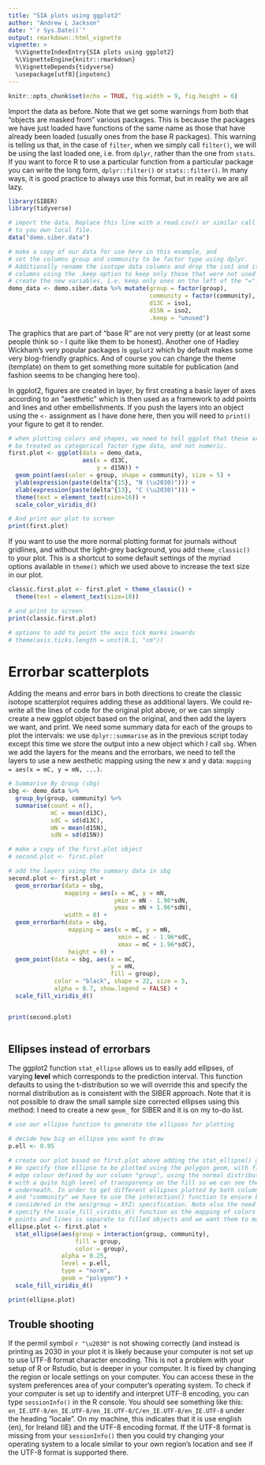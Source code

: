 ```yaml
---
title: "SIA plots using ggplot2"
author: "Andrew L Jackson"
date: "`r Sys.Date()`"
output: rmarkdown::html_vignette
vignette: >
  %\VignetteIndexEntry{SIA plots using ggplot2}
  %\VignetteEngine{knitr::rmarkdown}
  %\VignetteDepends{tidyverse}
  \usepackage[utf8]{inputenc}
---
```


```r
knitr::opts_chunk$set(echo = TRUE, fig.width = 9, fig.height = 6)
```

Import the data as before. Note that we get some warnings from both that "objects are masked from" various packages. This is because the packages we have just loaded have functions of the same name as those that have already been loaded (usually ones from the base R packages). This warning is telling us that, in the case of `filter`, when we simply call `filter()`, we will be using the last loaded one, i.e. from `dplyr`, rather than the one from `stats`. If you want to force R to use a particular function from a particular package you can write the long form, `dplyr::filter()` or `stats::filter()`. In many ways, it is good practice to always use this format, but in reality we are all lazy.

```r

library(SIBER)
library(tidyverse)

# import the data. Replace this line with a read.csv() or similar call
# to you own local file.
data("demo.siber.data")

# make a copy of our data for use here in this example, and 
# set the columns group and community to be factor type using dplyr.
# Additionally rename the isotope data columns and drop the iso1 and iso2
# columns using the .keep option to keep only those that were not used to 
# create the new variables, i.e. keep only ones on the left of the "=". 
demo_data <- demo.siber.data %>% mutate(group = factor(group), 
                                        community = factor(community),
                                        d13C = iso1, 
                                        d15N = iso2,
                                        .keep = "unused") 

```

The graphics that are part of "base R" are not very pretty (or at least some people think so - I quite like them to be honest). Another one of Hadley Wickham's very popular packages is `ggplot2` which by default makes some very blog-friendly graphics. And of course you can change the theme (template) on them to get something more suitable for publication (and fashion seems to be changing here too).

In ggplot2, figures are created in layer, by first creating a basic layer of axes according to an "aesthetic" which is then used as a framework to add points and lines and other embellishments. If you push the layers into an object using the `<-` assignment as I have done here, then you will need to `print()` your figure to get it to render.

```r

# when plotting colors and shapes, we need to tell ggplot that these are to 
# be treated as categorical factor type data, and not numeric.
first.plot <- ggplot(data = demo_data, 
                     aes(x = d13C, 
                         y = d15N)) + 
  geom_point(aes(color = group, shape = community), size = 5) +
  ylab(expression(paste(delta^{15}, "N (\u2030)"))) +
  xlab(expression(paste(delta^{13}, "C (\u2030)"))) + 
  theme(text = element_text(size=16)) + 
  scale_color_viridis_d()

# And print our plot to screen
print(first.plot)

```

If you want to use the more normal plotting format for journals without gridlines, and without the light-grey background, you add `theme_classic()` to your plot. This is a shortcut to some default settings of the myriad options available in `theme()` which we used above to increase the text size in our plot.

```r

classic.first.plot <- first.plot + theme_classic() + 
  theme(text = element_text(size=18))

# and print to screen
print(classic.first.plot)

# options to add to point the axis tick marks inwards
# theme(axis.ticks.length = unit(0.1, "cm"))
```


# Errorbar scatterplots

Adding the means and error bars in both directions to create the classic isotope scatterplot requires adding these as additional layers. We could re-write all the lines of code for the original plot above, or we can simply create a new ggplot object based on the original, and then add the layers we want, and print. We need some summary data for each of the groups to plot the intervals: we use `dplyr::summarise` as in the previous script today except this time we store the output into a new object which I call `sbg`. When we add the layers for the means and the errorbars, we need to tell the layers to use a new aesthetic mapping using the new x and y data: `mapping = aes(x = mC, y = mN, ...)`.

```r

# Summarise By Group (sbg)
sbg <- demo_data %>% 
  group_by(group, community) %>% 
  summarise(count = n(),
            mC = mean(d13C), 
            sdC = sd(d13C), 
            mN = mean(d15N), 
            sdN = sd(d15N))

# make a copy of the first.plot object
# second.plot <- first.plot

# add the layers using the summary data in sbg
second.plot <- first.plot +
  geom_errorbar(data = sbg, 
                mapping = aes(x = mC, y = mN,
                              ymin = mN - 1.96*sdN, 
                              ymax = mN + 1.96*sdN), 
                width = 0) +
  geom_errorbarh(data = sbg, 
                 mapping = aes(x = mC, y = mN,
                               xmin = mC - 1.96*sdC,
                               xmax = mC + 1.96*sdC),
                 height = 0) + 
  geom_point(data = sbg, aes(x = mC, 
                             y = mN,
                             fill = group), 
             color = "black", shape = 22, size = 5,
             alpha = 0.7, show.legend = FALSE) + 
  scale_fill_viridis_d()


print(second.plot)
  
```

## Ellipses instead of errorbars

The ggplot2 function `stat_ellipse` allows us to easily add ellipses, of varying **level** which corresponds to the prediction interval. This function defaults to using the t-distribution so we will override this and specify the normal distribution as is consistent with the SIBER approach. Note that it is not possible to draw the small sample size corrected ellipses using this method: I need to create a new `geom_` for SIBER and it is on my to-do list. 

```r
# use our ellipse function to generate the ellipses for plotting

# decide how big an ellipse you want to draw
p.ell <- 0.95

# create our plot based on first.plot above adding the stat_ellipse() geometry.
# We specify thee ellipse to be plotted using the polygon geom, with fill and
# edge colour defined by our column "group", using the normal distribution and
# with a quite high level of transparency on the fill so we can see the points
# underneath. In order to get different ellipses plotted by both columns "group"
# and "community" we have to use the interaction() function to ensure both are
# considered in the aes(group = XYZ) specification. Note also the need to
# specify the scale_fill_viridis_d() function as the mapping of colors for
# points and lines is separate to filled objects and we want them to match.
ellipse.plot <- first.plot + 
  stat_ellipse(aes(group = interaction(group, community), 
                   fill = group, 
                   color = group), 
               alpha = 0.25, 
               level = p.ell,
               type = "norm",
               geom = "polygon") + 
  scale_fill_viridis_d()

print(ellipse.plot)

```


## Trouble shooting

If the permil symbol `r "\u2030"` is not showing correctly (and instead is printing as $\text{\u2030}$ in your plot it is likely because your computer is not set up to use UTF-8 format character encoding. This is not a problem with your setup of R or Rstudio, but is deeper in your computer. It is fixed by changing the region or locale settings on your computer. You can access these in the system preferences area of your computer's operating system. To check if your computer is set up to identify and interpret UTF-8 encoding, you can type `sessionInfo()` in the R console. You should see something like this: `en_IE.UTF-8/en_IE.UTF-8/en_IE.UTF-8/C/en_IE.UTF-8/en_IE.UTF-8` under the heading "locale". On my machine, this indicates that it is use english (en), for Ireland (IE) and the UTF-8 encoding format. If the UTF-8 format is missing from your `sessionInfo()` then you could try changing your operating system to a locale similar to your own region's location and see if the UTF-8 format is supported there.




